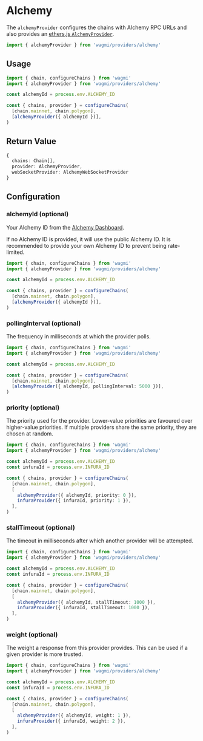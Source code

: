 
# Alchemy

The `alchemyProvider` configures the chains with Alchemy RPC URLs and also provides an [ethers.js `AlchemyProvider`](https://docs.ethers.io/v5/api/providers/api-providers/#AlchemyProvider).

```ts
import { alchemyProvider } from 'wagmi/providers/alchemy'
```

## Usage

```ts
import { chain, configureChains } from 'wagmi'
import { alchemyProvider } from 'wagmi/providers/alchemy'

const alchemyId = process.env.ALCHEMY_ID

const { chains, provider } = configureChains(
  [chain.mainnet, chain.polygon],
  [alchemyProvider({ alchemyId })],
)
```

## Return Value

```ts
{
  chains: Chain[],
  provider: AlchemyProvider,
  webSocketProvider: AlchemyWebSocketProvider
}
```

## Configuration

### alchemyId (optional)

Your Alchemy ID from the [Alchemy Dashboard](https://dashboard.alchemyapi.io/).

If no Alchemy ID is provided, it will use the public Alchemy ID. It is recommended to provide your own Alchemy ID to prevent being rate-limited.

```ts {8}
import { chain, configureChains } from 'wagmi'
import { alchemyProvider } from 'wagmi/providers/alchemy'

const alchemyId = process.env.ALCHEMY_ID

const { chains, provider } = configureChains(
  [chain.mainnet, chain.polygon],
  [alchemyProvider({ alchemyId })],
)
```

### pollingInterval (optional)

The frequency in milliseconds at which the provider polls.

```ts {8}
import { chain, configureChains } from 'wagmi'
import { alchemyProvider } from 'wagmi/providers/alchemy'

const alchemyId = process.env.ALCHEMY_ID

const { chains, provider } = configureChains(
  [chain.mainnet, chain.polygon],
  [alchemyProvider({ alchemyId, pollingInterval: 5000 })],
)
```

### priority (optional)

The priority used for the provider. Lower-value priorities are favoured over higher-value priorities. If multiple providers share the same priority, they are chosen at random.

```ts {10-11}
import { chain, configureChains } from 'wagmi'
import { alchemyProvider } from 'wagmi/providers/alchemy'

const alchemyId = process.env.ALCHEMY_ID
const infuraId = process.env.INFURA_ID

const { chains, provider } = configureChains(
  [chain.mainnet, chain.polygon],
  [
    alchemyProvider({ alchemyId, priority: 0 }),
    infuraProvider({ infuraId, priority: 1 }),
  ],
)
```

### stallTimeout (optional)

The timeout in milliseconds after which another provider will be attempted.

```ts {10-11}
import { chain, configureChains } from 'wagmi'
import { alchemyProvider } from 'wagmi/providers/alchemy'

const alchemyId = process.env.ALCHEMY_ID
const infuraId = process.env.INFURA_ID

const { chains, provider } = configureChains(
  [chain.mainnet, chain.polygon],
  [
    alchemyProvider({ alchemyId, stallTimeout: 1000 }),
    infuraProvider({ infuraId, stallTimeout: 1000 }),
  ],
)
```

### weight (optional)

The weight a response from this provider provides. This can be used if a given provider is more trusted.

```ts {10-11}
import { chain, configureChains } from 'wagmi'
import { alchemyProvider } from 'wagmi/providers/alchemy'

const alchemyId = process.env.ALCHEMY_ID
const infuraId = process.env.INFURA_ID

const { chains, provider } = configureChains(
  [chain.mainnet, chain.polygon],
  [
    alchemyProvider({ alchemyId, weight: 1 }),
    infuraProvider({ infuraId, weight: 2 }),
  ],
)
```
